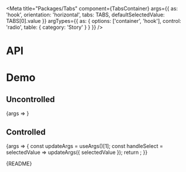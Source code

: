 
<Meta
  title="Packages/Tabs"
  component={TabsContainer}
  args={{
    as: 'hook',
    orientation: 'horizontal',
    tabs: TABS,
    defaultSelectedValue: TABS[0].value
  }}
  argTypes={{
    as: { options: ['container', 'hook'], control: 'radio', table: { category: 'Story' } }
  }}
/>

# API

<ArgsTable />

# Demo

## Uncontrolled

<Canvas>
  <Story name="Uncontrolled" argTypes={{ selectedValue: { control: false } }}>
    {args => <TabsStory {...args} />}
  </Story>
</Canvas>

## Controlled

<Canvas>
  <Story name="Controlled" argTypes={{ defaultSelectedValue: { control: false } }}>
    {args => {
      const updateArgs = useArgs()[1];
      const handleSelect = selectedValue => updateArgs({ selectedValue });
      return <TabsStory {...args} onSelect={handleSelect} />;
    }}
  </Story>
</Canvas>

<Markdown>{README}</Markdown>
